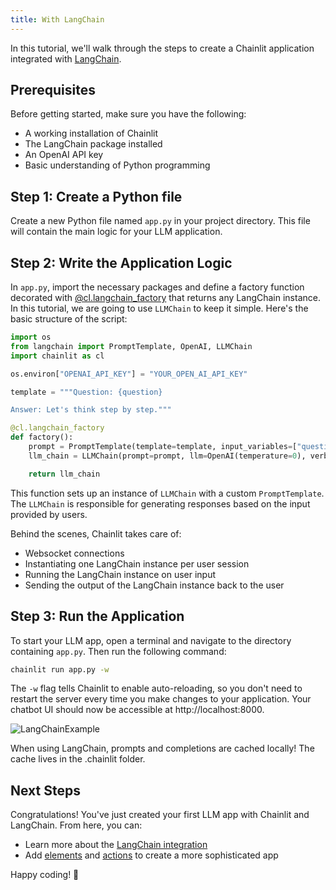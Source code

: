 ```yaml
---
title: With LangChain
---
```


In this tutorial, we'll walk through the steps to create a Chainlit application integrated with [LangChain](https://github.com/hwchase17/langchain).

## Prerequisites

Before getting started, make sure you have the following:

- A working installation of Chainlit
- The LangChain package installed
- An OpenAI API key
- Basic understanding of Python programming

## Step 1: Create a Python file

Create a new Python file named `app.py` in your project directory. This file will contain the main logic for your LLM application.

## Step 2: Write the Application Logic

In `app.py`, import the necessary packages and define a factory function decorated with [@cl.langchain_factory](/api-reference/langchain/langchain-factory) that returns any LangChain instance. In this tutorial, we are going to use `LLMChain` to keep it simple. Here's the basic structure of the script:

```python
import os
from langchain import PromptTemplate, OpenAI, LLMChain
import chainlit as cl

os.environ["OPENAI_API_KEY"] = "YOUR_OPEN_AI_API_KEY"

template = """Question: {question}

Answer: Let's think step by step."""

@cl.langchain_factory
def factory():
    prompt = PromptTemplate(template=template, input_variables=["question"])
    llm_chain = LLMChain(prompt=prompt, llm=OpenAI(temperature=0), verbose=True)

    return llm_chain
```

This function sets up an instance of `LLMChain` with a custom `PromptTemplate`. The `LLMChain` is responsible for generating responses based on the input provided by users.

Behind the scenes, Chainlit takes care of:

- Websocket connections
- Instantiating one LangChain instance per user session
- Running the LangChain instance on user input
- Sending the output of the LangChain instance back to the user

## Step 3: Run the Application

To start your LLM app, open a terminal and navigate to the directory containing `app.py`. Then run the following command:

```bash
chainlit run app.py -w
```

The `-w` flag tells Chainlit to enable auto-reloading, so you don't need to restart the server every time you make changes to your application. Your chatbot UI should now be accessible at http://localhost:8000.

![LangChainExample](/images/langchain-example.png)

<Warning>
  When using LangChain, prompts and completions are cached locally! The cache
  lives in the .chainlit folder.
</Warning>

## Next Steps

Congratulations! You've just created your first LLM app with Chainlit and LangChain. From here, you can:

- Learn more about the [LangChain integration](/api-reference/langchain)
- Add [elements](/concepts/elements) and [actions](/concepts/actions) to create a more sophisticated app

Happy coding! 🎉
